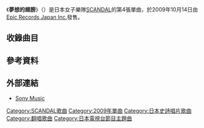 {{unreferenced|time=2012-07-14T11:06:08+00:00}}
{{Infobox Single 
| Name           = 夢想的翅膀
| Artist         = [[SCANDAL|SCANDAL]]
| Album          = [[BEST★SCANDAL|BEST★SCANDAL]]
| A-side         = 
| B-side         = 
| Released       = 2009年10月14日 
| Format         = 
| Recorded       = 
| Genre          = [[J-POP|J-POP]] 
| Length         = 19:08
| Label          = [[Epic_Records_Japan_Inc.|Epic Records Japan Inc.]] 
| Writer         = 
| Producer       = 
| Certification  = 
| Chart position = * 週榜第12位（[[Oricon公信榜|Oricon]]）
* 日榜第9位（Oricon）
| Last single    = [[少女S|少女S]] <br />（2009年）
| This single    = '''夢想的翅膀''' <br />（2009年）
| Next single    = [[傷感瞬間|傷感瞬間]] <br />（2010年）
| Misc           = 
}}
《'''夢想的翅膀'''》（{{lang-ja|夢見るつばさ}}）是日本女子樂隊[[SCANDAL|SCANDAL]]的第4張單曲，於2009年10月14日由[[Epic_Records_Japan_Inc.|Epic Records Japan Inc.]]發售。

== 收錄曲目 ==
{{tracklist
| headline        = CD
| extra_column    = 編曲
| title1          = 夢想的翅膀
| lyrics1         = SCANDAL、[[葉山愛次|葉山愛次]]、久保田{{lang|ja|さちお}}
| music1          = 久保田{{lang|ja|さちお}}
| extra1          = [[星勝|星勝]]
| length1         = 3:47
| title2          = BEAUTeen!!
| lyrics2         = TOMOMI、Kyon
| music2          = Youtorilon（{{lang|ja|ユトリロン}}）
| extra2          = Youtorilon（{{lang|ja|ユトリロン}}）、宮永治郎
| length2         = 3:59
| title3          = DAYDREAM
| lyrics3         = [[YUKI_(歌手)|YUKI]]
| music3          = [[恩田快人|恩田快人]]
| extra3          = {{lang|ja|イイジマケン}}
| length3         =
| title4          = 夢想的翅膀（Instrumental）
| lyrics4         = －
| music4          = －
| extra4          = －
| length4         =
| title5          = BEAUTeen!!（Instrumental）
| lyrics5         = －
| music5          = －
| extra5          = －
| length5         =
}}

== 參考資料 ==
{{Reflist}}

== 外部連結 ==
* [http://www.sonymusic.co.jp/Music/Arch/ES/scandal/?ESCL-3292/ Sony Music]{{ja icon}}

{{SCANDAL}}
{{Single-stub}}

{{DEFAULTSORT:Yumemiru Tsubasa}}
[[Category:SCANDAL歌曲|Category:SCANDAL歌曲]]
[[Category:2009年單曲|Category:2009年單曲]]
[[Category:日本史詩唱片歌曲|Category:日本史詩唱片歌曲]]
[[Category:翻唱歌曲|Category:翻唱歌曲]]
[[Category:日本電視台節目主題曲|Category:日本電視台節目主題曲]]